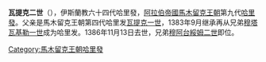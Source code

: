 {{unreferenced|time=2020-05-31T04:20:40+00:00}}
{{NoteTA
|G1=伊斯蘭
}}{{Infobox monarch
| name            =瓦提克二世
| reign           =1383年9月－1386年11月13日
| full name       =
| titles          =
| predecessor     =[[穆塔瓦基勒一世|穆塔瓦基勒一世]]
| successor       =[[穆阿台綏姆二世|穆阿台綏姆二世]]
| royal house     =
| dynasty         =[[馬木留克王朝|馬木留克王朝]]
| father          =[[瓦提克一世|瓦提克一世]]
| issue          =
| birth_date   =
| death_date   =1386年11月13日
|}}
'''瓦提克二世'''（{{bd|？||1386年|11月13日||}}），伊斯蘭教六十四代哈里發，[[阿拉伯帝國|阿拉伯帝國]][[馬木留克王朝|馬木留克王朝]]第九代[[哈里發|哈里發]]。父亲是馬木留克王朝第四代哈里发[[瓦提克一世|瓦提克一世]]，1383年9月继承再从兄弟[[穆塔瓦基勒一世|穆塔瓦基勒一世]]成为哈里发。1386年11月13日去世，兄弟[[穆阿台綏姆二世|穆阿台綏姆二世]]即位。
{{s-start}}
{{s-hou|[[馬木留克王朝|馬木留克王朝]]||？年||1386年}}
{{s-rel|su}}
{{s-bef|before=[[穆塔瓦基勒一世|穆塔瓦基勒一世]]}}
{{s-ttl|title=[[伊斯蘭教|伊斯蘭教]]第六十四代[[哈里發列表|哈里發]]|years=1383年－1386年}}
{{s-aft|after=[[穆阿台綏姆二世|穆阿台綏姆二世]]}}
{{s-end}}
{{Abbasids}}
{{Authority control}}
[[Category:馬木留克王朝哈里發|Category:馬木留克王朝哈里發]]